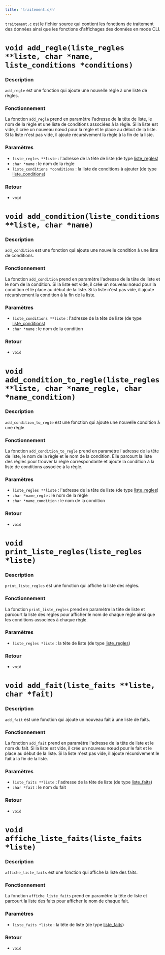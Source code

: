 ```yaml
---
title: 'traitement.c/h'
---
```


`traitement.c` est le fichier source qui contient les fonctions de traitement des données ainsi que les fonctions d'affichages des données en mode CLI.

# `void add_regle(liste_regles **liste, char *name, liste_conditions *conditions)`

### Description
`add_regle` est une fonction qui ajoute une nouvelle règle à une liste de règles.

### Fonctionnement

La fonction `add_regle` prend en paramètre l'adresse de la tête de liste, le nom de la règle et une liste de conditions associées à la règle. Si la liste est vide, il crée un nouveau nœud pour la règle et le place au début de la liste. Si la liste n'est pas vide, il ajoute récursivement la règle à la fin de la liste.

### Paramètres

- `liste_regles **liste` : l'adresse de la tête de liste (de type [liste_regles](/data-structures/structures#liste-des-regles-liste-regles))
- `char *name` : le nom de la règle
- `liste_conditions *conditions` : la liste de conditions à ajouter (de type [liste_conditions](/data-structures/structures#liste-des-conditions-liste-conditions))

### Retour

- `void`

# `void add_condition(liste_conditions **liste, char *name)`

### Description

`add_condition` est une fonction qui ajoute une nouvelle condition à une liste de conditions.

### Fonctionnement

La fonction `add_condition` prend en paramètre l'adresse de la tête de liste et le nom de la condition. Si la liste est vide, il crée un nouveau nœud pour la condition et le place au début de la liste. Si la liste n'est pas vide, il ajoute récursivement la condition à la fin de la liste.

### Paramètres

- `liste_conditions **liste` : l'adresse de la tête de liste (de type [liste_conditions](/data-structures/structures#liste-des-conditions-liste-conditions))
- `char *name` : le nom de la condition

### Retour

- `void`

# `void add_condition_to_regle(liste_regles **liste, char *name_regle, char *name_condition)`

### Description

`add_condition_to_regle` est une fonction qui ajoute une nouvelle condition à une règle.

### Fonctionnement

La fonction `add_condition_to_regle` prend en paramètre l'adresse de la tête de liste, le nom de la règle et le nom de la condition. Elle parcourt la liste des règles pour trouver la règle correspondante et ajoute la condition à la liste de conditions associée à la règle.

### Paramètres

- `liste_regles **liste` : l'adresse de la tête de liste (de type [liste_regles](/data-structures/structures#liste-des-regles-liste-regles))
- `char *name_regle` : le nom de la règle
- `char *name_condition` : le nom de la condition

### Retour

- `void`

# `void print_liste_regles(liste_regles *liste)`

### Description

`print_liste_regles` est une fonction qui affiche la liste des règles.

### Fonctionnement

La fonction `print_liste_regles` prend en paramètre la tête de liste et parcourt la liste des règles pour afficher le nom de chaque règle ainsi que les conditions associées à chaque règle.

### Paramètres

- `liste_regles *liste` : la tête de liste (de type [liste_regles](/data-structures/structures#liste-des-regles-liste-regles))

### Retour

- `void`

# `void add_fait(liste_faits **liste, char *fait)`

### Description

`add_fait` est une fonction qui ajoute un nouveau fait à une liste de faits.

### Fonctionnement

La fonction `add_fait` prend en paramètre l'adresse de la tête de liste et le nom du fait. Si la liste est vide, il crée un nouveau nœud pour le fait et le place au début de la liste. Si la liste n'est pas vide, il ajoute récursivement le fait à la fin de la liste.

### Paramètres

- `liste_faits **liste` : l'adresse de la tête de liste (de type [liste_faits](/data-structures/structures#liste-des-faits-liste-faits))
- `char *fait` : le nom du fait

### Retour

- `void`

# `void affiche_liste_faits(liste_faits *liste)`

### Description

`affiche_liste_faits` est une fonction qui affiche la liste des faits.

### Fonctionnement

La fonction `affiche_liste_faits` prend en paramètre la tête de liste et parcourt la liste des faits pour afficher le nom de chaque fait.

### Paramètres

- `liste_faits *liste` : la tête de liste (de type [liste_faits](/data-structures/structures#liste-des-faits-liste-faits))

### Retour

- `void`


